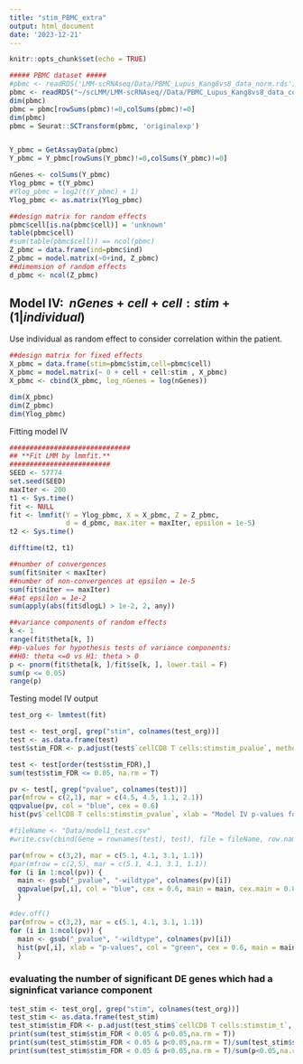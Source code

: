 ```yaml
---
title: "stim_PBMC_extra"
output: html_document
date: '2023-12-21'
---
```


```r
knitr::opts_chunk$set(echo = TRUE)
```

```r
##### PBMC dataset #####
#pbmc <- readRDS('LMM-scRNAseq/Data/PBMC_Lupus_Kang8vs8_data_norm.rds')
pbmc <- readRDS("~/scLMM/LMM-scRNAseq//Data/PBMC_Lupus_Kang8vs8_data_counts.rds")
dim(pbmc)
pbmc = pbmc[rowSums(pbmc)!=0,colSums(pbmc)!=0]
dim(pbmc)
pbmc = Seurat::SCTransform(pbmc, 'originalexp')


Y_pbmc = GetAssayData(pbmc)
Y_pbmc = Y_pbmc[rowSums(Y_pbmc)!=0,colSums(Y_pbmc)!=0]

nGenes <- colSums(Y_pbmc)
Ylog_pbmc = t(Y_pbmc)
#Ylog_pbmc = log2(t(Y_pbmc) + 1)
Ylog_pbmc <- as.matrix(Ylog_pbmc)
```


```r
##design matrix for random effects
pbmc$cell[is.na(pbmc$cell)] = 'unknown'
table(pbmc$cell)
#sum(table(pbmc$cell)) == ncol(pbmc)
Z_pbmc = data.frame(ind=pbmc$ind)
Z_pbmc = model.matrix(~0+ind, Z_pbmc) 
##dimemsion of random effects
d_pbmc <- ncol(Z_pbmc)
```



## Model IV: $~ nGenes + cell + cell:stim + (1 | individual)$
Use individual as random effect to consider correlation within the patient. 

```r
##design matrix for fixed effects
X_pbmc = data.frame(stim=pbmc$stim,cell=pbmc$cell)
X_pbmc = model.matrix(~ 0 + cell + cell:stim , X_pbmc)
X_pbmc <- cbind(X_pbmc, log_nGenes = log(nGenes))

dim(X_pbmc)
dim(Z_pbmc)
dim(Ylog_pbmc)
```

Fitting model IV
```r
##############################
## **Fit LMM by lmmfit.**
#########################
SEED <- 57774
set.seed(SEED)
maxIter <- 200
t1 <- Sys.time()
fit <- NULL
fit <- lmmfit(Y = Ylog_pbmc, X = X_pbmc, Z = Z_pbmc, 
              d = d_pbmc, max.iter = maxIter, epsilon = 1e-5)
t2 <- Sys.time()
```


```r
difftime(t2, t1) 

##number of convergences
sum(fit$niter < maxIter)
##number of non-convergences at epsilon = 1e-5
sum(fit$niter == maxIter)
##at epsilon = 1e-2
sum(apply(abs(fit$dlogL) > 1e-2, 2, any))

##variance components of random effects
k <- 1
range(fit$theta[k, ])
##p-values for hypothesis tests of variance components:
##H0: theta <=0 vs H1: theta > 0
p <- pnorm(fit$theta[k, ]/fit$se[k, ], lower.tail = F)
sum(p <= 0.05)
range(p)

```



Testing model IV output
```r
test_org <- lmmtest(fit)
```


```r
test <- test_org[, grep("stim", colnames(test_org))]
test <- as.data.frame(test)
test$stim_FDR <- p.adjust(test$`cellCD8 T cells:stimstim_pvalue`, method = "BH") 

test <- test[order(test$stim_FDR),]
sum(test$stim_FDR <= 0.05, na.rm = T)

pv <- test[, grep("pvalue", colnames(test))]
par(mfrow = c(2,1), mar = c(4.5, 4.5, 1.1, 2.1))
qqpvalue(pv, col = "blue", cex = 0.6)
hist(pv$`cellCD8 T cells:stimstim_pvalue`, xlab = "Model IV p-values for cellCD8 T cells:stim", col = "green", cex = 0.6, main=NA)

#fileName <- "Data/model1_test.csv"
#write.csv(cbind(Gene = rownames(test), test), file = fileName, row.names = F)

par(mfrow = c(3,2), mar = c(5.1, 4.1, 3.1, 1.1))
#par(mfrow = c(2,5), mar = c(5.1, 4.1, 3.1, 1.1)) 
for (i in 1:ncol(pv)) {
  main <- gsub("_pvalue", "-wildtype", colnames(pv)[i])
  qqpvalue(pv[,i], col = "blue", cex = 0.6, main = main, cex.main = 0.8) 
  }

#dev.off()
par(mfrow = c(3,2), mar = c(5.1, 4.1, 3.1, 1.1)) 
for (i in 1:ncol(pv)) {
  main <- gsub("_pvalue", "-wildtype", colnames(pv)[i])
  hist(pv[,i], xlab = "p-values", col = "green", cex = 0.6, main = main, cex.main = 0.8) 
  }

```


### evaluating the number of significant DE genes which had a signinficat variance component
```r
test_stim <- test_org[, grep("stim", colnames(test_org))]
test_stim <- as.data.frame(test_stim)
test_stim$stim_FDR <- p.adjust(test_stim$`cellCD8 T cells:stimstim_t`, method = "BH") 
print(sum(test_stim$stim_FDR < 0.05 & p<0.05,na.rm = T))
print(sum(test_stim$stim_FDR < 0.05 & p<0.05,na.rm = T)/sum(test_stim$stim_FDR < 0.05,na.rm = T))
print(sum(test_stim$stim_FDR < 0.05 & p<0.05,na.rm = T)/sum(p<0.05,na.rm = T))

```

